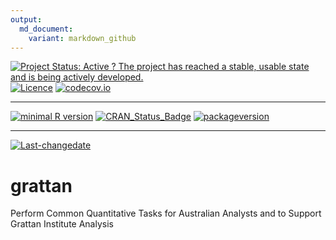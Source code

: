 ```yaml
---
output:
  md_document:
    variant: markdown_github
---
```

[![Project Status: Active ? The project has reached a stable, usable state and is being actively developed.](http://www.repostatus.org/badges/latest/active.svg)](http://www.repostatus.org/#active)
[![Licence](https://img.shields.io/badge/licence-GPL--2-blue.svg)](https://www.gnu.org/licenses/old-licenses/gpl-2.0.html)
[![codecov.io](https://codecov.io/github/HughParsonage/grattan/coverage.svg?branch=master)](https://codecov.io/github/HughParsonage/grattan?branch=master)
 
---
 
[![minimal R version](https://img.shields.io/badge/R%3E%3D-2.10-6666ff.svg)](https://cran.r-project.org/)
[![CRAN_Status_Badge](http://www.r-pkg.org/badges/version/grattan)](https://cran.r-project.org/package=grattan)
[![packageversion](https://img.shields.io/badge/Package%20version-1.3.0.3-orange.svg?style=flat-square)](commits/master)
 
---
 
[![Last-changedate](https://img.shields.io/badge/last%20change-`r gsub('-', '--', Sys.Date())`-orange.svg)](/commits/master)

# grattan

Perform Common Quantitative Tasks for Australian Analysts and to Support Grattan Institute Analysis 
